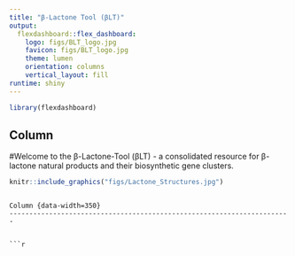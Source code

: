 ```yaml
---
title: "β-Lactone Tool (βLT)"
output:
  flexdashboard::flex_dashboard:
    logo: figs/BLT_logo.jpg
    favicon: figs/BLT_logo.jpg
    theme: lumen
    orientation: columns
    vertical_layout: fill
runtime: shiny
---
```


```r
library(flexdashboard)
```

Column {data-width=650}
-----------------------------------------------------------------------
#Welcome to the β-Lactone-Tool (βLT) - a consolidated resource for β-lactone natural products and their biosynthetic gene clusters.

```r


knitr::include_graphics("figs/Lactone_Structures.jpg")
```
```

Column {data-width=350}
-----------------------------------------------------------------------


```r

```


```r

```

